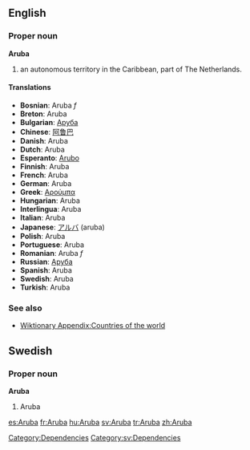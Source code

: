 ==English==
===Proper noun===
'''Aruba'''
# an autonomous territory in the Caribbean, part of The Netherlands.

====Translations====
*'''Bosnian''': Aruba ''f''
*'''Breton''': Aruba
*'''Bulgarian''': [[Аруба]]
*'''Chinese''': [[阿鲁巴]]
*'''Danish''': Aruba
*'''Dutch''': Aruba
*'''Esperanto''': [[Arubo]]
*'''Finnish''': Aruba
*'''French''': Aruba
*'''German''': Aruba
*'''Greek''': [[Αρούμπα]]
*'''Hungarian''': Aruba
*'''Interlingua''': Aruba
*'''Italian''': Aruba
*'''Japanese''': [[アルバ]] (aruba)
*'''Polish''': Aruba
*'''Portuguese''': Aruba
*'''Romanian''': Aruba ''f''
*'''Russian''': [[Аруба]]
*'''Spanish''': Aruba
*'''Swedish''': Aruba
*'''Turkish''': Aruba

===See also===
*[[Wiktionary Appendix:Countries of the world]]

{{wikipedia}}

==Swedish==
===Proper noun===
'''Aruba'''
#Aruba

[[Category:Dependencies]]
[[Category:sv:Dependencies]]

[[es:Aruba]]
[[fr:Aruba]]
[[hu:Aruba]]
[[sv:Aruba]]
[[tr:Aruba]]
[[zh:Aruba]]